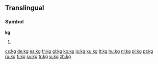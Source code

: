 {{also|KG|.kg}}
==Translingual==
===Symbol===
'''kg'''
# {{SI-unit-abb|kilo|gram|[[mass]]}}

[[cs:kg]]
[[de:kg]]
[[es:kg]]
[[fr:kg]]
[[gl:kg]]
[[ko:kg]]
[[io:kg]]
[[ku:kg]]
[[lt:kg]]
[[hu:kg]]
[[nl:kg]]
[[pl:kg]]
[[pt:kg]]
[[ru:kg]]
[[fi:kg]]
[[sv:kg]]
[[tr:kg]]
[[vi:kg]]
[[zh:kg]]